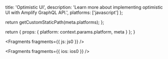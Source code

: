 
  title: 'Optimistic UI',
  description:
    'Learn more about implementing optimistic UI with Amplify GraphQL API.',
  platforms: ['javascript']
};

  return getCustomStaticPath(meta.platforms);
};

  return {
    props: {
      platform: context.params.platform,
      meta
    }
  };
}


<Fragments fragments={{ js: js0 }} />


<Fragments fragments={{ ios: ios0 }} />
